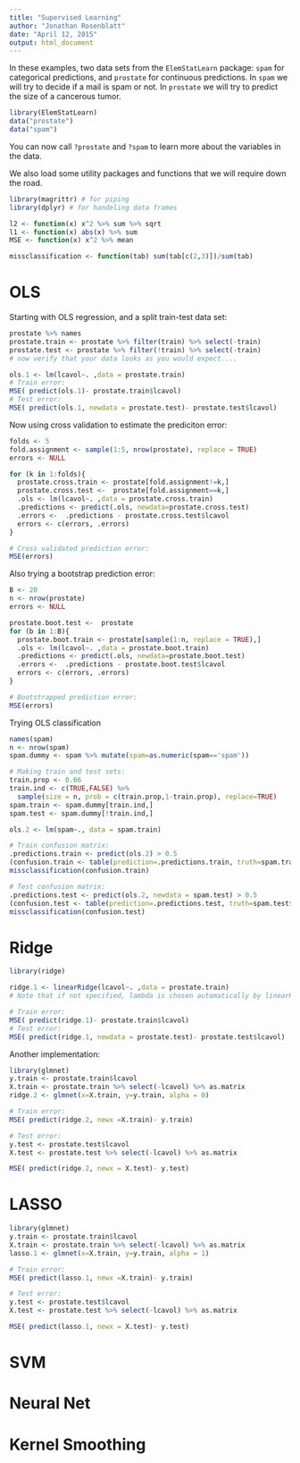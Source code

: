 ```yaml
---
title: "Supervised Learning"
author: "Jonathan Rosenblatt"
date: "April 12, 2015"
output: html_document
---
```

In these examples, two data sets from the `ElemStatLearn` package: `spam` for categorical predictions, and `prostate` for continuous predictions.
In `spam` we will try to decide if a mail is spam or not. 
In `prostate` we will try to predict the size of a cancerous tumor.

```r
library(ElemStatLearn)
data("prostate")
data("spam")
```
You can now call `?prostate` and `?spam` to learn more about the variables in the data.

We also load some utility packages and functions that we will require down the road. 
```r
library(magrittr) # for piping
library(dplyr) # for handeling data frames

l2 <- function(x) x^2 %>% sum %>% sqrt
l1 <- function(x) abs(x) %>% sum 
MSE <- function(x) x^2 %>% mean

missclassification <- function(tab) sum(tab[c(2,3)])/sum(tab)
```


# OLS

Starting with OLS regression, and a split train-test data set:
```r
prostate %>% names
prostate.train <- prostate %>% filter(train) %>% select(-train)
prostate.test <- prostate %>% filter(!train) %>% select(-train)
# now verify that your data looks as you would expect....

ols.1 <- lm(lcavol~. ,data = prostate.train)
# Train error:
MSE( predict(ols.1)- prostate.train$lcavol)
# Test error:
MSE( predict(ols.1, newdata = prostate.test)- prostate.test$lcavol)
```

Now using cross validation to estimate the prediciton error:
```r
folds <- 5
fold.assignment <- sample(1:5, nrow(prostate), replace = TRUE)
errors <- NULL

for (k in 1:folds){
  prostate.cross.train <- prostate[fold.assignment!=k,]
  prostate.cross.test <-  prostate[fold.assignment==k,] 
  .ols <- lm(lcavol~. ,data = prostate.cross.train)
  .predictions <- predict(.ols, newdata=prostate.cross.test)
  .errors <-  .predictions - prostate.cross.test$lcavol
  errors <- c(errors, .errors)
}

# Cross validated prediction error:
MSE(errors)
```

Also trying a bootstrap prediction error:
```r
B <- 20
n <- nrow(prostate)
errors <- NULL

prostate.boot.test <-  prostate 
for (b in 1:B){
  prostate.boot.train <- prostate[sample(1:n, replace = TRUE),]
  .ols <- lm(lcavol~. ,data = prostate.boot.train)
  .predictions <- predict(.ols, newdata=prostate.boot.test)
  .errors <-  .predictions - prostate.boot.test$lcavol
  errors <- c(errors, .errors)
}

# Bootstrapped prediction error:
MSE(errors)
```


Trying OLS classification
```r
names(spam)
n <- nrow(spam)
spam.dummy <- spam %>% mutate(spam=as.numeric(spam=='spam'))

# Making train and test sets:
train.prop <- 0.66
train.ind <- c(TRUE,FALSE) %>% 
  sample(size = n, prob = c(train.prop,1-train.prop), replace=TRUE)
spam.train <- spam.dummy[train.ind,]
spam.test <- spam.dummy[!train.ind,]

ols.2 <- lm(spam~., data = spam.train)

# Train confusion matrix:
.predictions.train <- predict(ols.2) > 0.5
(confusion.train <- table(prediction=.predictions.train, truth=spam.train$spam))
missclassification(confusion.train)

# Test confusion matrix:
.predictions.test <- predict(ols.2, newdata = spam.test) > 0.5
(confusion.test <- table(prediction=.predictions.test, truth=spam.test$spam))
missclassification(confusion.test)
```



# Ridge
```r
library(ridge)

ridge.1 <- linearRidge(lcavol~. ,data = prostate.train)
# Note that if not specified, lambda is chosen automatically by linearRidge.

# Train error:
MSE( predict(ridge.1)- prostate.train$lcavol)
# Test error:
MSE( predict(ridge.1, newdata = prostate.test)- prostate.test$lcavol)
```

Another implementation:
```r
library(glmnet)
y.train <- prostate.train$lcavol
X.train <- prostate.train %>% select(-lcavol) %>% as.matrix
ridge.2 <- glmnet(x=X.train, y=y.train, alpha = 0)

# Train error:
MSE( predict(ridge.2, newx =X.train)- y.train)

# Test error:
y.test <- prostate.test$lcavol
X.test <- prostate.test %>% select(-lcavol) %>% as.matrix

MSE( predict(ridge.2, newx = X.test)- y.test)
```



# LASSO
```r
library(glmnet)
y.train <- prostate.train$lcavol
X.train <- prostate.train %>% select(-lcavol) %>% as.matrix
lasso.1 <- glmnet(x=X.train, y=y.train, alpha = 1)

# Train error:
MSE( predict(lasso.1, newx =X.train)- y.train)

# Test error:
y.test <- prostate.test$lcavol
X.test <- prostate.test %>% select(-lcavol) %>% as.matrix

MSE( predict(lasso.1, newx = X.test)- y.test)
```



# SVM



# Neural Net

# Kernel Smoothing

